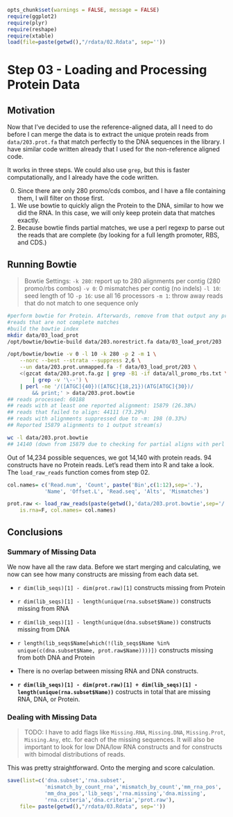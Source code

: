 <link href="http://kevinburke.bitbucket.org/markdowncss/markdown.css" rel="stylesheet"></link>
``` r
opts_chunk$set(warnings = FALSE, message = FALSE)
require(ggplot2)
require(plyr)
require(reshape)
require(xtable)
load(file=paste(getwd(),"/rdata/02.Rdata", sep=''))
```

# Step 03 - Loading and Processing Protein Data

## Motivation

Now that I've decided to use the reference-aligned data, all I need to do before I can merge the data is to extract the unique protein reads from `data/203.prot.fa` that match perfectly to the DNA sequences in the library. I have similar code written already that I used for the non-reference aligned code.

It works in three steps. We could also use `grep`, but this is faster computationally, and I already have the code written.

0. Since there are only 280 promo/cds combos, and I have a file containing
them, I will filter on those first. 
1. We use bowtie to quickly align the Protein to the DNA, similar to how we did the RNA. In this case, we will only keep protein data that matches exactly. 
2. Because bowtie finds partial matches, we use a perl regexp to parse out the reads that are complete (by looking for a full length promoter, RBS, and CDS.)

## Running Bowtie

>Bowtie Settings:
    `-k 280`: report up to 280 alignments per contig (280 promo/rbs combos)
    `-v 0`: 0 mismatches per contig (no indels)
    `-l 10`: seed length of 10
    `-p 16`: use all 16 processors
    `-m 1`: throw away reads that do not match to one sequence only

```bash
#perform bowtie for Protein. Afterwards, remove from that output any protein
#reads that are not complete matches
#build the bowtie index
mkdir data/03_load_prot
/opt/bowtie/bowtie-build data/203.norestrict.fa data/03_load_prot/203

/opt/bowtie/bowtie -v 0 -l 10 -k 280 -p 2 -m 1 \
    --norc --best --strata --suppress 2,6 \
    --un data/203.prot.unmapped.fa -f data/03_load_prot/203 \
    <(gzcat data/203.prot.fa.gz | grep -B1 -if data/all_promo_rbs.txt \
        | grep -v '\--') \
    | perl -ne '/([ATGC]{40})([ATGC]{18,21})(ATG[ATGC]{30})/ 
        && print;' > data/203.prot.bowtie
## reads processed: 60188
## reads with at least one reported alignment: 15879 (26.38%)
## reads that failed to align: 44111 (73.29%)
## reads with alignments suppressed due to -m: 198 (0.33%)
## Reported 15879 alignments to 1 output stream(s)

wc -l data/203.prot.bowtie
## 14140 (down from 15879 due to checking for partial aligns with perl pipe)
```

Out of 14,234 possible sequences, we got 14,140 with protein reads. 94 constructs have no Protein reads.  Let's read them into R and take a look. The `load_raw_reads` function comes from step 02.

```r
col.names= c('Read.num', 'Count', paste('Bin',c(1:12),sep='.'),
            'Name', 'Offset.L', 'Read.seq', 'Alts', 'Mismatches')

prot.raw <- load_raw_reads(paste(getwd(),'data/203.prot.bowtie',sep='/'), 
    is.rna=F, col.names= col.names)
```

## Conclusions

### Summary of Missing Data

We now have all the raw data. Before we start merging and calculating, we now can see how many constructs are missing from each data set. 

* `r dim(lib_seqs)[1] - dim(prot.raw)[1]` constructs missing from Protein

* `r dim(lib_seqs)[1] - length(unique(rna.subset$Name))` constructs missing from RNA
* `r dim(lib_seqs)[1] - length(unique(dna.subset$Name))` constructs missing     from DNA
* `r length(lib_seqs$Name[which(!(lib_seqs$Name %in% unique(c(dna.subset$Name, prot.raw$Name))))])` constructs missing from both DNA and Protein 
* There is no overlap between missing RNA and DNA constructs. 
* **`r dim(lib_seqs)[1] - dim(prot.raw)[1] + dim(lib_seqs)[1] - length(unique(rna.subset$Name)) `** costructs in total that are missing RNA, DNA, or Protein.

### Dealing with Missing Data

>TODO: I have to add flags like `Missing.RNA`, `Missing.DNA`, `Missing.Prot`, `Missing.Any`, etc. for each of the missing sequences. It will also be important to look for low DNA/low RNA constructs and for constructs with bimodal distributions of reads. 

This was pretty straightforward. Onto the merging and score calculation.

```r
save(list=c('dna.subset','rna.subset',
            'mismatch_by_count_rna','mismatch_by_count','mm_rna_pos',
            'mm_dna_pos','lib_seqs','rna.missing','dna.missing',
            'rna.criteria','dna.criteria','prot.raw'),
    file= paste(getwd(),"/rdata/03.Rdata", sep=''))
```

